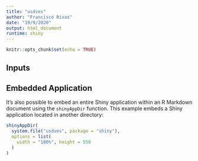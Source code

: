 ```yaml
---
title: "usdves"
author: "Francisco Rivas"
date: "19/9/2020"
output: html_document
runtime: shiny
---
```


```r
knitr::opts_chunk$set(echo = TRUE)
```

## Inputs 
## Embedded Application

It's also possible to embed an entire Shiny application within an R Markdown document using the `shinyAppDir` function. This example embeds a Shiny application located in another directory:

```r
shinyAppDir(
  system.file("usdves", package = "shiny"),
  options = list(
    width = "100%", height = 550
  )
)
```
